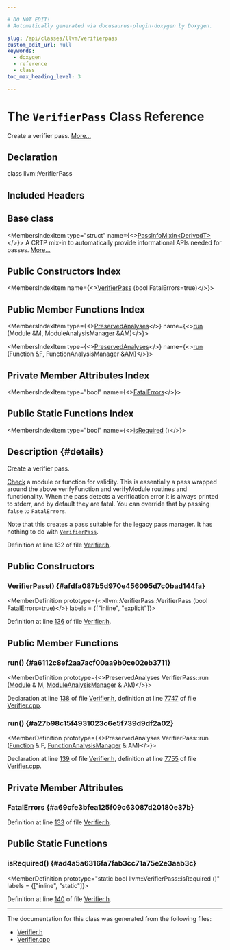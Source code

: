 ```yaml
---

# DO NOT EDIT!
# Automatically generated via docusaurus-plugin-doxygen by Doxygen.

slug: /api/classes/llvm/verifierpass
custom_edit_url: null
keywords:
  - doxygen
  - reference
  - class
toc_max_heading_level: 3

---
```





# The `VerifierPass` Class Reference

<DoxygenPage pluginConfig={pluginConfig}>

Create a verifier pass. <a href="#details">More...</a>

## Declaration

<CodeBlock>class llvm::VerifierPass</CodeBlock>

## Included Headers

<IncludesList>
<IncludesListItem
  filePath="llvm/IR/Verifier.h"
  permalink="/docs/api/files/include/include/llvm/include/llvm/ir/verifier-h"
  isLocal="true" />
</IncludesList>

## Base class

<MembersIndex>

<MembersIndexItem
  type="struct"
  name={<><a href="/docs/api/structs/llvm/passinfomixin">PassInfoMixin&lt;DerivedT&gt;</a></>}>
A CRTP mix-in to automatically provide informational APIs needed for passes. <a href="/docs/api/structs/llvm/passinfomixin/#details">More...</a>
</MembersIndexItem>

</MembersIndex>

## Public Constructors Index

<MembersIndex>

<MembersIndexItem
  name={<><a href="#afdfa087b5d970e456095d7c0bad144fa">VerifierPass</a> (bool FatalErrors=true)</>}>
</MembersIndexItem>

</MembersIndex>

## Public Member Functions Index

<MembersIndex>

<MembersIndexItem
  type={<><a href="/docs/api/classes/llvm/preservedanalyses">PreservedAnalyses</a></>}
  name={<><a href="#a6112c8ef2aa7acf00aa9b0ce02eb3711">run</a> (Module &amp;M, ModuleAnalysisManager &amp;AM)</>}>
</MembersIndexItem>

<MembersIndexItem
  type={<><a href="/docs/api/classes/llvm/preservedanalyses">PreservedAnalyses</a></>}
  name={<><a href="#a27b98c15f4931023c6e5f739d9df2a02">run</a> (Function &amp;F, FunctionAnalysisManager &amp;AM)</>}>
</MembersIndexItem>

</MembersIndex>

## Private Member Attributes Index

<MembersIndex>

<MembersIndexItem
  type="bool"
  name={<><a href="#a69cfe3bfea125f09c63087d20180e37b">FatalErrors</a></>}>
</MembersIndexItem>

</MembersIndex>

## Public Static Functions Index

<MembersIndex>

<MembersIndexItem
  type="bool"
  name={<><a href="#ad4a5a6316fa7fab3cc71a75e2e3aab3c">isRequired</a> ()</>}>
</MembersIndexItem>

</MembersIndex>

## Description {#details}

Create a verifier pass.

<a href="/docs/api/namespaces/llvm/check">Check</a> a module or function for validity. This is essentially a pass wrapped around the above verifyFunction and verifyModule routines and functionality. When the pass detects a verification error it is always printed to stderr, and by default they are fatal. You can override that by passing <code>false</code> to <code>FatalErrors</code>.

Note that this creates a pass suitable for the legacy pass manager. It has nothing to do with <code><a href="/docs/api/classes/llvm/verifierpass">VerifierPass</a></code>.

Definition at line 132 of file <a href="/docs/api/files/include/include/llvm/include/llvm/ir/verifier-h">Verifier.h</a>.

<SectionDefinition>

## Public Constructors

### VerifierPass() {#afdfa087b5d970e456095d7c0bad144fa}

<MemberDefinition
  prototype={<>llvm::VerifierPass::VerifierPass (bool FatalErrors=<a href="/docs/api/files/lib/lib/analysis/basicaliasanalysis-cpp/#af6d5cafbdfc5313e65d990120021a3ec">true</a>)</>}
  labels = {["inline", "explicit"]}>

Definition at line <a href="/docs/api/files/include/include/llvm/include/llvm/ir/verifier-h/#l00136">136</a> of file <a href="/docs/api/files/include/include/llvm/include/llvm/ir/verifier-h">Verifier.h</a>.
</MemberDefinition>

</SectionDefinition>

<SectionDefinition>

## Public Member Functions

### run() {#a6112c8ef2aa7acf00aa9b0ce02eb3711}

<MemberDefinition
  prototype={<>PreservedAnalyses VerifierPass::run (<a href="/docs/api/classes/llvm/module">Module</a> &amp; M, <a href="/docs/api/namespaces/llvm/#af9c9208365fd9ce11392b4d79485e259">ModuleAnalysisManager</a> &amp; AM)</>}>

Declaration at line <a href="/docs/api/files/include/include/llvm/include/llvm/ir/verifier-h/#l00138">138</a> of file <a href="/docs/api/files/include/include/llvm/include/llvm/ir/verifier-h">Verifier.h</a>, definition at line <a href="/docs/api/files/lib/lib/ir/verifier-cpp/#l07747">7747</a> of file <a href="/docs/api/files/lib/lib/ir/verifier-cpp">Verifier.cpp</a>.
</MemberDefinition>

### run() {#a27b98c15f4931023c6e5f739d9df2a02}

<MemberDefinition
  prototype={<>PreservedAnalyses VerifierPass::run (<a href="/docs/api/classes/llvm/function">Function</a> &amp; F, <a href="/docs/api/namespaces/llvm/#adce09a5a0de0e3177eb00e932734af2f">FunctionAnalysisManager</a> &amp; AM)</>}>

Declaration at line <a href="/docs/api/files/include/include/llvm/include/llvm/ir/verifier-h/#l00139">139</a> of file <a href="/docs/api/files/include/include/llvm/include/llvm/ir/verifier-h">Verifier.h</a>, definition at line <a href="/docs/api/files/lib/lib/ir/verifier-cpp/#l07755">7755</a> of file <a href="/docs/api/files/lib/lib/ir/verifier-cpp">Verifier.cpp</a>.
</MemberDefinition>

</SectionDefinition>

<SectionDefinition>

## Private Member Attributes

### FatalErrors {#a69cfe3bfea125f09c63087d20180e37b}

<MemberDefinition
  prototype="bool llvm::VerifierPass::FatalErrors">

Definition at line <a href="/docs/api/files/include/include/llvm/include/llvm/ir/verifier-h/#l00133">133</a> of file <a href="/docs/api/files/include/include/llvm/include/llvm/ir/verifier-h">Verifier.h</a>.
</MemberDefinition>

</SectionDefinition>

<SectionDefinition>

## Public Static Functions

### isRequired() {#ad4a5a6316fa7fab3cc71a75e2e3aab3c}

<MemberDefinition
  prototype="static bool llvm::VerifierPass::isRequired ()"
  labels = {["inline", "static"]}>

Definition at line <a href="/docs/api/files/include/include/llvm/include/llvm/ir/verifier-h/#l00140">140</a> of file <a href="/docs/api/files/include/include/llvm/include/llvm/ir/verifier-h">Verifier.h</a>.
</MemberDefinition>

</SectionDefinition>

<hr/>

The documentation for this class was generated from the following files:

<ul>
<li><a href="/docs/api/files/include/include/llvm/include/llvm/ir/verifier-h">Verifier.h</a></li>
<li><a href="/docs/api/files/lib/lib/ir/verifier-cpp">Verifier.cpp</a></li>
</ul>

</DoxygenPage>
